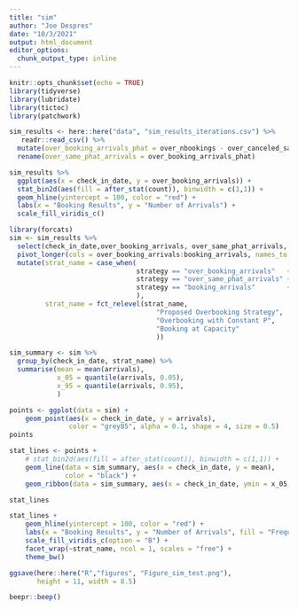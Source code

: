 ```yaml
---
title: "sim"
author: "Joe Despres"
date: "10/3/2021"
output: html_document
editor_options: 
  chunk_output_type: inline
---
```


```r
knitr::opts_chunk$set(echo = TRUE)
library(tidyverse)
library(lubridate)
library(tictoc)
library(patchwork)
```


```r
sim_results <- here::here("data", "sim_results_iterations.csv") %>% 
   readr::read_csv() %>% 
  mutate(over_booking_arrivals_phat = over_nbookings - over_canceled_same_p) %>% 
  rename(over_same_phat_arrivals = over_booking_arrivals_phat)
```


```r
sim_results %>% 
  ggplot(aes(x = check_in_date, y = over_booking_arrivals)) + 
  stat_bin2d(aes(fill = after_stat(count)), binwidth = c(1,1)) +
  geom_hline(yintercept = 100, color = "red") + 
  labs(x = "Booking Results", y = "Number of Arrivals") + 
  scale_fill_viridis_c()
```

```r
library(forcats)
sim <- sim_results %>% 
  select(check_in_date,over_booking_arrivals, over_same_phat_arrivals, booking_arrivals) %>% 
  pivot_longer(cols = over_booking_arrivals:booking_arrivals, names_to = "strategy", values_to = "arrivals") %>%
  mutate(strat_name = case_when(
                                strategy == "over_booking_arrivals"   ~ "Proposed Overbooking Strategy",
                                strategy == "over_same_phat_arrivals" ~ "Overbooking with Constant P",
                                strategy == "booking_arrivals"        ~ "Booking at Capacity",
                                ),
         strat_name = fct_relevel(strat_name,
                                     "Proposed Overbooking Strategy",
                                     "Overbooking with Constant P",
                                     "Booking at Capacity"
                                     ))
```

```r
sim_summary <- sim %>% 
  group_by(check_in_date, strat_name) %>% 
  summarise(mean = mean(arrivals),
            x_05 = quantile(arrivals, 0.05),
            x_95 = quantile(arrivals, 0.95),
            )
```


```r
points <- ggplot(data = sim) + 
    geom_point(aes(x = check_in_date, y = arrivals), 
               color = "grey85", alpha = 0.1, shape = 4, size = 0.5) 
points
```

```r
stat_lines <- points + 
    # stat_bin2d(aes(fill = after_stat(count)), binwidth = c(1,1)) +
    geom_line(data = sim_summary, aes(x = check_in_date, y = mean),
              color = "black") +
    geom_ribbon(data = sim_summary, aes(x = check_in_date, ymin = x_05, ymax = x_95), color = "grey75")

stat_lines
```

```r
stat_lines +
    geom_hline(yintercept = 100, color = "red") + 
    labs(x = "Booking Results", y = "Number of Arrivals", fill = "Frequency") + 
    scale_fill_viridis_c(option = "B") + 
    facet_wrap(~strat_name, ncol = 1, scales = "free") + 
    theme_bw()

ggsave(here::here("R","figures", "Figure_sim_test.png"),
       height = 11, width = 8.5)

beepr::beep()
```

